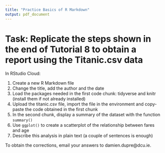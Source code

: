 ```yaml
---
title: "Practice Basics of R Markdown"
output: pdf_document
---
```


# Task: Replicate the steps shown in the end of Tutorial 8 to obtain a report using the Titanic.csv data

In RStudio Cloud:

1. Create a new R Markdown file
2. Change the title, add the author and the date
3. Load the packages needed in the first code chunk: tidyverse and knitr (install them if not already installed)
4. Upload the titanic.csv file, import the file in the environment and copy-paste the code obtained in the first chunk
5. In the second chunk, display a summary of the dataset with the function `summary()`
6. Use `ggplot()` to create a scatterplot of the relationship between fares and age
7. Describe this analysis in plain text (a couple of sentences is enough)


To obtain the corrections, email your answers to damien.dupre@dcu.ie.